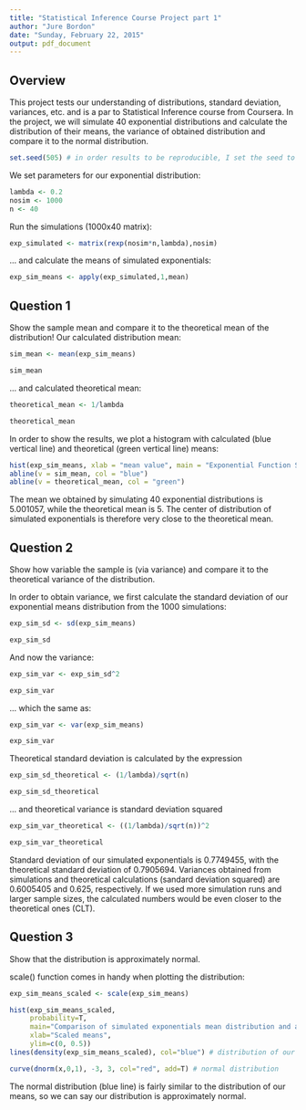 ```yaml
---
title: "Statistical Inference Course Project part 1"
author: "Jure Bordon"
date: "Sunday, February 22, 2015"
output: pdf_document
---
```


## Overview

This project tests our understanding of distributions, standard deviation, variances, etc. and is a par to Statistical Inference course from Coursera. In the project, we will simulate 40 exponential distributions and calculate the distribution of their means, the variance of obtained distribution and compare it to the normal distribution.


```r
set.seed(505) # in order results to be reproducible, I set the seed to a value 505
```

We set parameters for our exponential distribution:

```r
lambda <- 0.2
nosim <- 1000
n <- 40
```

Run the simulations (1000x40 matrix):

```r
exp_simulated <- matrix(rexp(nosim*n,lambda),nosim)
```

... and calculate the means of simulated exponentials:

```r
exp_sim_means <- apply(exp_simulated,1,mean)
```
## Question 1

Show the sample mean and compare it to the theoretical mean of the distribution!
Our calculated distribution mean:

```r
sim_mean <- mean(exp_sim_means)
```
```r
sim_mean
```

... and calculated theoretical mean:

```r
theoretical_mean <- 1/lambda
```
```r
theoretical_mean
```

In order to show the results, we plot a histogram with calculated (blue vertical line) and theoretical (green vertical line) means:

```r
hist(exp_sim_means, xlab = "mean value", main = "Exponential Function Simulations")
abline(v = sim_mean, col = "blue")
abline(v = theoretical_mean, col = "green")
```

The mean we obtained by simulating 40 exponential distributions is 5.001057, while the theoretical mean is 5.
The center of distribution of simulated exponentials is therefore very close to the theoretical mean.

## Question 2

Show how variable the sample is (via variance) and compare it to the theoretical variance of the distribution.

In order to obtain variance, we first calculate the standard deviation of our exponential means distribution from the 1000 simulations:


```r
exp_sim_sd <- sd(exp_sim_means)
```
```r
exp_sim_sd
```

And now the variance:

```r
exp_sim_var <- exp_sim_sd^2
```
```r
exp_sim_var
```

... which the same as:

```r
exp_sim_var <- var(exp_sim_means)
```
```r
exp_sim_var
```

Theoretical standard deviation is calculated by the expression

```r
exp_sim_sd_theoretical <- (1/lambda)/sqrt(n)
```
```r
exp_sim_sd_theoretical
```

... and theoretical variance is standard deviation squared

```r
exp_sim_var_theoretical <- ((1/lambda)/sqrt(n))^2
```
```r
exp_sim_var_theoretical
```

Standard deviation of our simulated exponentials is 0.7749455, with the theoretical standard deviation of 0.7905694.
Variances obtained from simulations and theoretical calculations (sandard deviation squared) are 0.6005405 and 0.625, respectively.
If we used more simulation runs and larger sample sizes, the calculated numbers would be even closer to the theoretical ones (CLT).

## Question 3

Show that the distribution is approximately normal.

scale() function comes in handy when plotting the distribution:

```r
exp_sim_means_scaled <- scale(exp_sim_means)

hist(exp_sim_means_scaled,
     probability=T,
     main="Comparison of simulated exponentials mean distribution and a normal distribution",
     xlab="Scaled means",
     ylim=c(0, 0.5))
lines(density(exp_sim_means_scaled), col="blue") # distribution of our means

curve(dnorm(x,0,1), -3, 3, col="red", add=T) # normal distribution
```

The normal distribution (blue line) is fairly similar to the distribution of our means, so we can say our distribution is approximately normal.
